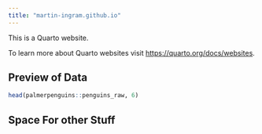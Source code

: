 ```yaml
---
title: "martin-ingram.github.io"
---
```


This is a Quarto website.

To learn more about Quarto websites visit <https://quarto.org/docs/websites>.

## Preview of Data

```r
head(palmerpenguins::penguins_raw, 6)
```


## Space For other Stuff